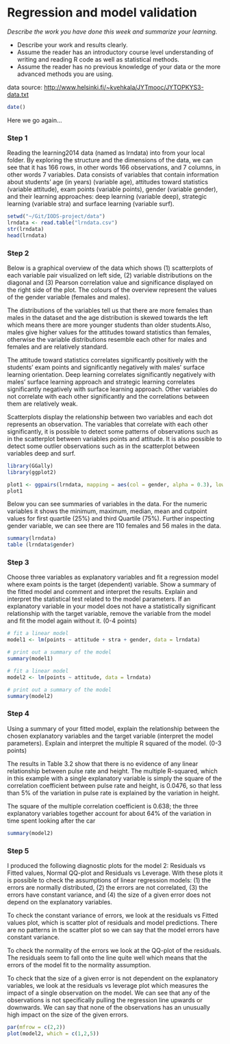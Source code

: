 

# Regression and model validation


*Describe the work you have done this week and summarize your learning.*

- Describe your work and results clearly. 
- Assume the reader has an introductory course level understanding of writing and reading R code as well as statistical methods.
- Assume the reader has no previous knowledge of your data or the more advanced methods you are using.

data source: [http://www.helsinki.fi/~kvehkala/JYTmooc/JYTOPKYS3-data.txt](http://www.helsinki.fi/~kvehkala/JYTmooc/JYTOPKYS3-data.txt) 

```r
date()
```

Here we go again...

### Step 1

Reading the learning2014 data (named as lrndata) into from your local folder. By exploring the structure and the dimensions of the data, we can see that it has 166 rows, in other words 166 observations, and 7 columns, in other words 7 variables. Data consists of variables that contain information about students' age (in years) (variable age), attitudes toward statistics (variable attitude), exam points (variable points), gender (variable gender), and their learning approaches: deep learning (variable deep), strategic learning (variable stra) and surface learning (variable surf). 


```r
setwd("~/Git/IODS-project/data")
lrndata <- read.table("lrndata.csv")
str(lrndata)
head(lrndata)

```

### Step 2 

Below is a graphical overview of the data which shows (1) scatterplots of each variable pair visualized on left side, (2) variable distributions on the diagonal and (3) Pearson correlation value and significance displayed on the right side of the plot. The colours of the overview represent the values of the gender variable (females and males).

The distributions of the variables tell us that there are more females than males in the dataset and the age distribution is skewed towards the left which means there are more younger students than older students.Also, males give higher values for the attitudes toward statistics than females, otherwise the variable distributions resemble each other for males and females and are relatively standard. 

The attitude toward statistics correlates significantly positively with the students' exam points and significantly negatively with males' surface learning orientation. Deep learning correlates significantly negatively with males' surface learning approach and strategic learning correlates significantly negatively with surface learning approach. Other variables do not correlate with each other significantly and the correlations between them are relatively weak. 

Scatterplots display the relationship between two variables and each dot represents an observation. The variables that correlate with each other significantly, it is possible to detect some patterns of observations such as in the scatterplot between variables points and attitude. It is also possible to detect some outlier observations such as in the scatterplot between variables deep and surf.  


```r
library(GGally)
library(ggplot2)

plot1 <- ggpairs(lrndata, mapping = aes(col = gender, alpha = 0.3), lower = list(combo = wrap("facethist", bins = 20)))
plot1
```


Below you can see summaries of variables in the data. For the numeric variables it shows the minimum, maximum, median, mean and cutpoint values for first quartile (25%) and third Quartile (75%). Further inspecting gender variable, we can see there are 110 females and 56 males in the data.  


```r
summary(lrndata)
table (lrndata$gender)
```


### Step 3
Choose three variables as explanatory variables and fit a regression model where exam points is the target (dependent) variable. Show a summary of the fitted model and comment and interpret the results. Explain and interpret the statistical test related to the model parameters. If an explanatory variable in your model does not have a statistically significant relationship with the target variable, remove the variable from the model and fit the model again without it. (0-4 points)

```r
# fit a linear model
model1 <- lm(points ~ attitude + stra + gender, data = lrndata)

# print out a summary of the model
summary(model1)

# fit a linear model
model2 <- lm(points ~ attitude, data = lrndata)

# print out a summary of the model
summary(model2)

```


### Step 4
Using a summary of your fitted model, explain the relationship between the chosen explanatory variables and the target variable (interpret the model parameters). Explain and interpret the multiple R squared of the model. (0-3 points)

The results in Table 3.2 show that
there is no evidence of any linear relationship between pulse rate and height.
The multiple R-squared, which in this example with a single explanatory
variable is simply the square of the correlation coefficient between pulse rate
and height, is 0.0476, so that less than 5% of the variation in pulse rate is
explained by the variation in height.

The square of the multiple correlation coefficient is 0.638; the three explanatory variables together account
for about 64% of the variation in time spent looking after the car


```r
summary(model2)
```


### Step 5 
I produced the following diagnostic plots for the model 2: Residuals vs Fitted values, Normal QQ-plot and Residuals vs Leverage. With these plots it is possible to check the assumptions of linear regression models: (1) the errors are normally distributed, (2) the errors are not correlated, (3) the errors have constant variance, and (4) the size of a given error does not depend on the explanatory variables.

To check the constant variance of errors, we look at the residuals vs Fitted values plot, which is scatter plot of residuals and  model predictions. There are no patterns in the scatter plot so we can say that the model errors have constant variance.
 
To check the normality of the errors we look at the QQ-plot of the residuals. The residuals seem to fall onto the line quite well which means that the errors of the model fit to the normality assumption. 

To check that the size of a given error is not dependent on the explanatory variables, we look at the residuals vs leverage plot which measures the impact of a single observation on the model. We can see that any of the observations is not specifically pulling the regression line upwards or downwards. We can say that none of the observations has an unusually high impact on the size of the given errors. 


```r
par(mfrow = c(2,2))
plot(model2, which = c(1,2,5))
```



